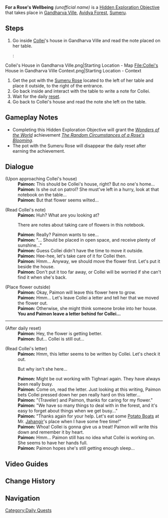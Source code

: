 {{Hidden Exploration Objectives Infobox
|image      = HEO For a Rose's Wellbeing.png
|type       = Unordered
|req        = Complete ''[[The End of the Sabzeruz Festival]]'' or ''[[Dawn (Quest)|Dawn]]''{{Verify}}<!-- definitely available after Dawn, definitely not available during The Coming of the Sabzeruz Festival -->
|region     = Sumeru
|area       = Avidya Forest
|subarea    = Gandharva Ville
|loc        = [[Gandharva Ville]], [[Sumeru]]
|characters = Collei; Paimon; Traveler
|rewards    = {{Card|Hero's Wit|3}}{{Card|Adventure_EXP|150}}
{{Card|Mora|25,000}}
}}
'''For a Rose's Wellbeing''' ''(unofficial name)'' is a [[Hidden Exploration Objective]] that takes place in [[Gandharva Ville]], [[Avidya Forest]], [[Sumeru]].

== Steps==
# Go inside [[Collei]]'s house in Gandharva Ville and read the note placed on her table.
#: <gallery>
Collei's House in Gandharva Ville.png|Starting Location - Map
File:Collei's House in Gandharva Ville Context.png|Starting Location - Context
</gallery>
# Get the pot with the [[Sumeru Rose]] located to the left of her table and place it outside, to the right of the entrance.
# Go back inside and interact with the table to write a note for Collei.
# Wait for the daily [[reset]].
# Go back to Collei's house and read the note she left on the table.

==Gameplay Notes == 
* Completing this Hidden Exploration Objective will grant the ''[[Wonders of the World]]'' achievement ''[[The Random Circumstances of a Rose's Blooming]]''.
* The pot with the Sumeru Rose will disappear the daily reset after earning the achievement.

==Dialogue==
{{Dialogue start}}
;(Upon approaching Collei's house)
:'''Paimon:''' This should be Collei's house, right? But no one's home...
:'''Paimon:''' Is she out on patrol? She must've left in a hurry, look at that notebook on the table...
:'''Paimon:''' But that flower seems wilted...

;(Read Collei's note)
:'''Paimon:''' Huh? What are you looking at?
:{{DIcon}} There are notes about taking care of flowers in this notebook.
:'''Paimon:''' Really? Paimon wants to see...
:'''Paimon:''' "... Should be placed in open space, and receive plenty of sunshine..."
:'''Paimon:''' Guess Collei didn't have the time to move it outside.
:'''Paimon:''' Hee-hee, let's take care of it for Collei then.
:'''Paimon:''' Hmm... Anyway, we should move the flower first. Let's put it beside the house.
:'''Paimon:''' Don't put it too far away, or Collei will be worried if she can't find it when she's back.

;(Place flower outside)
:'''Paimon:''' Okay, Paimon will leave this flower here to grow.
:'''Paimon:''' Hmm... Let's leave Collei a letter and tell her that we moved the flower out.
:'''Paimon:''' Otherwise, she might think someone broke into her house.
:'''You and Paimon leave a letter behind for Collei...'''
----
;(After daily reset)
:'''Paimon:''' Hey, the flower is getting better.
:'''Paimon:''' But... Collei is still out...

;(Read Collei's letter)
:'''Paimon:''' Hmm, this letter seems to be written by Collei. Let's check it out.
:{{DIcon}} But why isn't she here...
:'''Paimon:''' Might be out working with Tighnari again. They have always been really busy.
:'''Paimon:''' Come on, read the letter. Just looking at this writing, Paimon bets Collei pressed down her pen really hard on this letter...
:'''Paimon:''' "(Traveler) and Paimon, thanks for caring for my flower."
:'''Paimon:''' "We have so many things to deal with in the forest, and it's easy to forget about things when we get busy..."
:'''Paimon:''' "Thanks again for your help. Let's eat some [[Potato Boat]]s at Mr. [[Jahangir]]'s place when I have some free time!"
:'''Paimon:''' Whoa! Collei is gonna give us a treat! Paimon will write this down and remember it by heart.
:'''Paimon:''' Hmm... Paimon still has no idea what Collei is working on. She seems to have her hands full.
:'''Paimon:''' Paimon hopes she's still getting enough sleep...
{{Dialogue end}}
<!--
==Video Guides==
{{EVT
|video1   = 
|caption1 = 
}}
-->
==Video Guides==
{{EVT
|video1   = https://youtu.be/M-HAjRtUEWs
|caption1 = For a Rose's Wellbeing: The Random Circumstances of a Rose's Achievement
}}
==Change History==
{{Change History|3.0}}

==Navigation==
{{Hidden Exploration Objective Navbox|Unordered}}
[[Category:Daily Quests]]